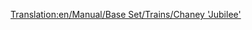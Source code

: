 [[Translation:en/Manual/Base Set/Trains/Chaney 'Jubilee']]
{{es/Manual/Base Set/Trains/Trenes|Imagen=[[File:en/Manual/Base Set/Trains/Chaneyjubilee.png]]
|Nombre=Chaney "Jubilee"
|Precio=30.468 € (15.234 £)
|Velocidad=112 km/h (70 mph)
|Peso=131 t
|Potencia=1.000 CV (746 kW)
|Coste-anual=3.936 € (1.968 £)
|Diseño=1934
|Duración=21
|Capacidad=--
|Descripción=La locomotora de gama media inicial de TTD en clima templado. Su funcionamiento no es tan barato como la «Kirby Paul Tank», y tampoco tan rápida o potente como la «Ginzu "A4"». Pero sigue siendo útil si desea algo intermedio.
|Vida-real=Esta es la «[https://www.wikipedia.org/wiki/LMS Jubilee Class LMS Stanier "Jubilee"]», una locomotora creada para líneas de pasajeros secundarias exprés. Un posible equivalente en la vida real podría ser la "Jubilee Class"
}}